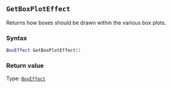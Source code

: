 ::: {.minipage data-latex="{\textwidth}"}
## `GetBoxPlotEffect`

Returns how boxes should be drawn within the various box plots.

### Syntax {-}

``` .lua
BoxEffect GetBoxPlotEffect()
```

### Return value {-}

Type: [`BoxEffect`](#boxeffect)
:::
